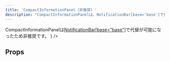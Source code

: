 ```yaml
---
title: 'CompactInformationPanel（非推奨）'
description: "CompactInformationPanelは、NotificationBar[base='base']で代替が可能になったため非推奨です。"
---
```


<BaseColumn>
  <WarningIcon text={
    <span>
    CompactInformationPanelは<a href="/products/components/notification-bar/">NotificationBar[base="base"]</a>で代替が可能になったため非推奨です。
    </span>}
    />
</BaseColumn>

<ComponentStory name="CompactInformationPanel" />

## Props

<ComponentPropsTable name="CompactInformationPanel" />


